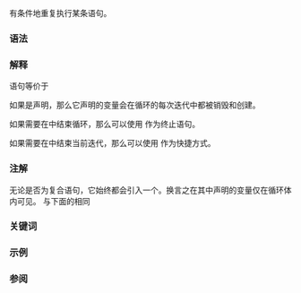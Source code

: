 {{title|{{tt|while}} 循环}}
{{cpp/language/statements/navbar}}
有条件地重复执行某条语句。

===语法===
{{sdsc begin}}
{{sdsc|{{spar optional|属性}} {{ttb|while (}} {{spar|条件}} {{ttb|)}} {{spar|语句}}}}
{{sdsc end}}

{{par begin}}
{{par|{{spar|属性}}|{{mark since c++11}} 任意数量的{{rlp|attributes|属性}}}}
{{par|{{spar|条件}}|[[#条件|条件]]}}
{{par|{{spar|语句}}|任意{{rlp|statements|语句}}（典型情况下是复合语句）}}
{{par end}}

{{cpp/language/condition|usage=确定是否会执行{{spar|语句}}|bool=yes}}

===解释===
{{c/core|while}} 语句等价于

{{sdsc begin}}
{{sdsc|
{{c/core|/* 标号 */}} {{ttb|:}}&lt;br&gt;
{{ttb|{}}&lt;br&gt;
:{{ttb|if (}} {{spar|条件}} {{ttb|)}}&lt;br&gt;
:{{ttb|{}}&lt;br&gt;
::{{spar|语句}}&lt;br&gt;
::{{ttb|goto}} {{c/core|/* 标号 */}} {{ttb|;}}&lt;br&gt;
:{{ttb|}&lt;!----&gt;}}&lt;br&gt;
{{ttb|}&lt;!----&gt;}}
}}
{{sdsc end}}

如果{{spar sep|条件}}是声明，那么它声明的变量会在循环的每次迭代中都被销毁和创建。

如果需要在{{spar sep|语句}}中结束循环，那么可以使用 {{rlp|break|{{c/core|break}} 语句}}作为终止语句。

如果需要在{{spar sep|语句}}中结束当前迭代，那么可以使用 {{rlp|continue|{{c/core|continue}} 语句}}作为快捷方式。

===注解===
无论{{spar sep|语句}}是否为复合语句，它始终都会引入一个{{rlp|scope|块作用域}}。换言之在其中声明的变量仅在循环体内可见。
{{source|1=
while (--x &gt;= 0)
    int i;
// i 离开作用域
}}
与下面的相同
{{source|1=
while (--x &gt;= 0)
{
    int i;
} // i 离开作用域
}}

{{cpp/language/process guarantee note}}

===关键词===
{{ltt|cpp/keyword/while}}

===示例===
{{example
|code=
#include &lt;iostream&gt;

int main()
{
    // 带单语句的 while 循环
    int i = 0;
    while (i &lt; 10)
         i++;
    std::cout &lt;&lt; i &lt;&lt; '\n';
    
    // 带复合语句的 while 循环
    int j = 2;
    while (j &lt; 9)
    {
        std::cout &lt;&lt; j &lt;&lt; ' ';
        j += 2;
    }
    std::cout &lt;&lt; '\n';
    
    // 带声明条件的 while 循环
    char cstr[] = "Hello";
    int k = 0;
    while (char c = cstr[k++])
        std::cout &lt;&lt; c;
    std::cout &lt;&lt; '\n';
}
|output=
10
2 4 6 8 
Hello
}}

===参阅===
{{dsc begin}}
{{dsc see c|c/language/while}}
{{dsc end}}

{{langlinks|de|en|es|fr|it|ja|pt|ru}}
